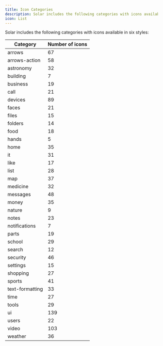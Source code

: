 ```yaml
---
title: Icon Categories
description: Solar includes the following categories with icons available in six styles.
icon: List
---
```


Solar includes the following categories with icons available in six styles:

| Category        | Number of icons |
| --------------- | --------------- |
| arrows          | 67              |
| arrows-action   | 58              |
| astronomy       | 32              |
| building        | 7               |
| business        | 19              |
| call            | 21              |
| devices         | 89              |
| faces           | 21              |
| files           | 15              |
| folders         | 14              |
| food            | 18              |
| hands           | 5               |
| home            | 35              |
| it              | 31              |
| like            | 17              |
| list            | 28              |
| map             | 37              |
| medicine        | 32              |
| messages        | 48              |
| money           | 35              |
| nature          | 9               |
| notes           | 23              |
| notifications   | 7               |
| parts           | 19              |
| school          | 29              |
| search          | 12              |
| security        | 46              |
| settings        | 15              |
| shopping        | 27              |
| sports          | 41              |
| text-formatting | 33              |
| time            | 27              |
| tools           | 29              |
| ui              | 139             |
| users           | 22              |
| video           | 103             |
| weather         | 36              |
